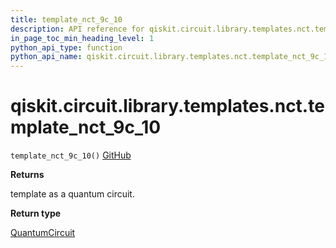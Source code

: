 ```yaml
---
title: template_nct_9c_10
description: API reference for qiskit.circuit.library.templates.nct.template_nct_9c_10
in_page_toc_min_heading_level: 1
python_api_type: function
python_api_name: qiskit.circuit.library.templates.nct.template_nct_9c_10
---
```


# qiskit.circuit.library.templates.nct.template\_nct\_9c\_10

<span id="qiskit.circuit.library.templates.nct.template_nct_9c_10" />

`template_nct_9c_10()` [GitHub](https://github.com/qiskit/qiskit/tree/stable/0.20/qiskit/circuit/library/templates/nct/template_nct_9c_10.py "view source code")

**Returns**

template as a quantum circuit.

**Return type**

[QuantumCircuit](qiskit.circuit.QuantumCircuit "qiskit.circuit.QuantumCircuit")

